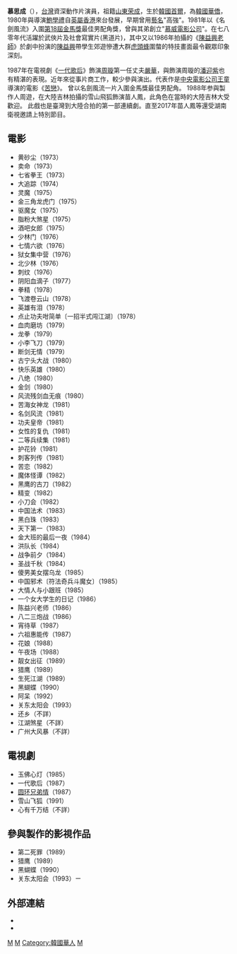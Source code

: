 {{Unreferenced|time=2014-04-29T03:45:15+00:00}}
'''慕思成'''（{{bd|1954年|11月30日|}}），[[台灣|台灣]]資深動作片演員，祖籍[[山東|山東]][[荣成|荣成]]，生於[[韓國|韓國]][[首爾|首爾]]，為[[韓國華僑|韓國華僑]]，1980年與導演[[鮑學禮|鮑學禮]]自[[英屬香港|英屬香港]]來台發展，早期曾用[[藝名|藝名]]"高強"。1981年以《名劍風流》入圍[[第18屆金馬獎|第18屆金馬獎]]最佳男配角獎，曾與其弟創立"[[慕威電影公司|慕威電影公司]]"。在七八零年代活躍於武俠片及社會寫實片(黑道片)，其中又以1986年拍攝的《[[陳益興老師|陳益興老師]]》於劇中扮演的[[陳益興_(台灣教師)|陳益興]]帶學生郊遊慘遭大群[[虎頭蜂|虎頭蜂]]圍螫的特技畫面最令觀眾印象深刻。

1987年在電視劇《[[一代歌后|一代歌后]]》飾演[[周璇|周璇]]第一任丈夫[[嚴華|嚴華]]，與飾演周璇的[[潘迎紫|潘迎紫]]也有精湛的表現。近年來從事片商工作，較少參與演出。代表作是[[中央電影公司|中央電影公司]][[王童|王童]]導演的電影《[[苦戀|苦戀]]》。
曾以名劍風流一片入圍金馬獎最佳男配角。
1988年参與製作人周遊，在大陸吉林拍攝的雪山飛狐飾演苗人鳳，此角色在當時的大陸吉林大受歡迎。
此戲也是臺灣到大陸合拍的第一部連續劇。直至2017年苗人鳳等還受湖南衛視邀請上特別節目。

== 電影 ==
* 黄砂尘（1973）
* 卖命（1973）
* 七省拳王（1973）
* 大追踪（1974）
* 灵魔（1975）
* 金三角龙虎门（1975）
* 驱魔女（1975）
* 脂粉大煞星（1975）
* 酒吧女郎（1975）
* 少林门（1976）
* 七情六欲（1976）
* 狱女集中营（1976）
* 北少林（1976）
* 刺纹（1976）
* 阴阳血滴子（1977）
* 拳精（1978）
* 飞渡卷云山（1978）
* 英雄有泪（1978）
* 点止功夫咁简单〔一招半式闯江湖〕（1978）
* 血肉磨坊（1979）
* 龙拳（1979）
* 小李飞刀（1979）
* 断剑无情（1979）
* 古宁头大战（1980）
* 快乐英雄（1980）
* 八绝（1980）
* 金剑（1980）
* 风流残剑血无痕（1980）
* 苦海女神龙（1981）
* 名剑风流（1981）
* 功夫皇帝（1981）
* 女性的复仇（1981）
* 二等兵续集（1981）
* 护花铃（1981）
* 刺客列传（1981）
* 苦恋（1982）
* 魔体怪谭（1982）
* 黑鹰的古刀（1982）
* 精变（1982）
* 小刀会（1982）
* 中国法术（1983）
* 黑白珠（1983）
* 天下第一（1983）
* 金大班的最后一夜（1984）
* 洪队长（1984）
* 战争前夕（1984）
* 圣战千秋（1984）
* 傻男美女摆乌龙（1985）
* 中国邪术〔符法奇兵斗魔女〕（1985）
* 大情人与小跟班（1985）
* 一个女大学生的日记（1986）
* 陈益兴老师（1986）
* 八二三炮战（1986）
* 宵待草（1987）
* 六祖惠能传（1987）
* 花娘（1988）
* 午夜场（1988）
* 靓女出征（1989）
* 猎鹰（1989）
* 生死江湖（1989）
* 黑蝴蝶（1990）
* 阿呆（1992）
* 关东太阳会（1993）
* 还乡（不詳）
* 江湖煞星（不詳）
* 广州大风暴（不詳）

== 電視劇 ==
* 玉佛心灯（1985）
* 一代歌后（1987）
* [[圆环兄弟情|圆环兄弟情]]（1987）
* 雪山飞狐（1991）
* 心有千万结（不詳）

== 參與製作的影視作品 ==
* 第二死罪（1989）
* 猎鹰（1989）
* 黑蝴蝶（1990）
* 关东太阳会（1993）ㄧ

== 外部連結 ==
* {{imdb name|1080906|高強}}
* {{hkmdb name|13905|高強}}

[[Category:臺灣電影男演員|M]]
[[Category:首爾特別市出身人物|M]]
[[Category:韓國華人|Category:韓國華人]]
[[Category:慕姓|M]]